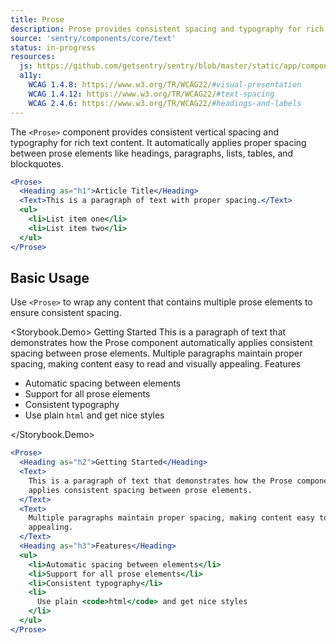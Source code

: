 ```yaml
---
title: Prose
description: Prose provides consistent spacing and typography for rich text content including headings, paragraphs, lists, and other prose elements.
source: 'sentry/components/core/text'
status: in-progress
resources:
  js: https://github.com/getsentry/sentry/blob/master/static/app/components/core/text/prose.tsx
  a11y:
    WCAG 1.4.8: https://www.w3.org/TR/WCAG22/#visual-presentation
    WCAG 1.4.12: https://www.w3.org/TR/WCAG22/#text-spacing
    WCAG 2.4.6: https://www.w3.org/TR/WCAG22/#headings-and-labels
---
```





The `<Prose>` component provides consistent vertical spacing and typography for rich text content. It automatically applies proper spacing between prose elements like headings, paragraphs, lists, tables, and blockquotes.

```jsx
<Prose>
  <Heading as="h1">Article Title</Heading>
  <Text>This is a paragraph of text with proper spacing.</Text>
  <ul>
    <li>List item one</li>
    <li>List item two</li>
  </ul>
</Prose>
```

## Basic Usage

Use `<Prose>` to wrap any content that contains multiple prose elements to ensure consistent spacing.

<Storybook.Demo>
  <Prose>
    <Heading as="h2">Getting Started</Heading>
    <Text>
      This is a paragraph of text that demonstrates how the Prose component automatically
      applies consistent spacing between prose elements.
    </Text>
    <Text>
      Multiple paragraphs maintain proper spacing, making content easy to read and
      visually appealing.
    </Text>
    <Heading as="h3">Features</Heading>
    <ul>
      <li>Automatic spacing between elements</li>
      <li>Support for all prose elements</li>
      <li>Consistent typography</li>
      <li>Use plain `html` and get nice styles</li>
    </ul>
  </Prose>
</Storybook.Demo>
```jsx
<Prose>
  <Heading as="h2">Getting Started</Heading>
  <Text>
    This is a paragraph of text that demonstrates how the Prose component automatically
    applies consistent spacing between prose elements.
  </Text>
  <Text>
    Multiple paragraphs maintain proper spacing, making content easy to read and visually
    appealing.
  </Text>
  <Heading as="h3">Features</Heading>
  <ul>
    <li>Automatic spacing between elements</li>
    <li>Support for all prose elements</li>
    <li>Consistent typography</li>
    <li>
      Use plain <code>html</code> and get nice styles
    </li>
  </ul>
</Prose>
```
